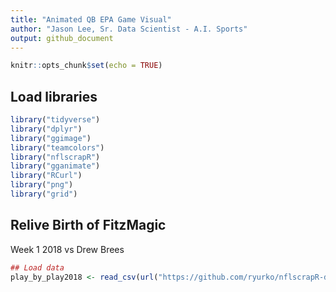 ```yaml
---
title: "Animated QB EPA Game Visual"
author: "Jason Lee, Sr. Data Scientist - A.I. Sports"
output: github_document
---
```


```r
knitr::opts_chunk$set(echo = TRUE)
```


## Load libraries

```r
library("tidyverse")
library("dplyr")
library("ggimage")
library("teamcolors")
library("nflscrapR")
library("gganimate")
library("RCurl")
library("png")
library("grid")
```

##    Relive Birth of FitzMagic 

Week 1 2018 vs Drew Brees


```r
## Load data
play_by_play2018 <- read_csv(url("https://github.com/ryurko/nflscrapR-data/raw/master/play_by_play_data/regular_season/reg_pbp_2018.csv"))

```


